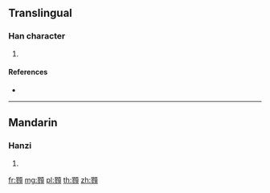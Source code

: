 {{character info/new}}
==Translingual==

===Han character===
{{Han char|rn=181|rad=頁|as=11|sn=20|four=11286|canj=SHMBC}}

# {{defn|Han|sort=頁11}}

====References====
* {{Han ref|kx=1409.050|dkj=43656|dj=1927.180|hdz=74390.130|uh=985F|ud=39007|bh=F551|bd=62801}}

----

==Mandarin==

===Hanzi===
{{cmn-hanzi|pin=[[liáo]] ([[liao2]]), [[piāo]] ([[piao1]]), [[piǎo]] ([[piao3]])|wg=liao<sup>2</sup>, p'iao<sup>1</sup>, p'iao<sup>3</sup>}}

# {{defn|lang=cmn|sort=頁11}}

[[fr:顟]]
[[mg:顟]]
[[pl:顟]]
[[th:顟]]
[[zh:顟]]